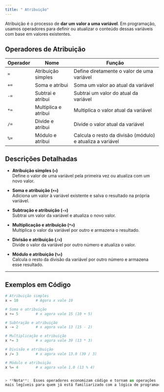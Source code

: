```yaml
---
title: " Atribuição"
---
```




Atribuição é o processo de **dar um valor a uma variável**. Em programação, usamos operadores para definir ou atualizar o conteúdo dessas variáveis com base em valores existentes.

## Operadores de Atribuição

| Operador   | Nome                      | Função                                                        |
|------------|---------------------------|---------------------------------------------------------------|
| `=`        | Atribuição simples         | Define diretamente o valor de uma variável                   |
| `+=`       | Soma e atribui             | Soma um valor ao atual da variável                           |
| `-=`       | Subtrai e atribui          | Subtrai um valor do atual da variável                        |
| `*=`       | Multiplica e atribui       | Multiplica o valor atual da variável                         |
| `/=`       | Divide e atribui           | Divide o valor atual da variável                             |
| `%=`       | Módulo e atribui           | Calcula o resto da divisão (módulo) e atualiza a variável    |

 

## Descrições Detalhadas

- **Atribuição simples (`=`)**  
  Define o valor de uma variável pela primeira vez ou atualiza com um novo valor.
  
- **Soma e atribuição (`+=`)**  
  Adiciona um valor à variável existente e salva o resultado na própria variável.

- **Subtração e atribuição (`-=`)**  
  Subtrai um valor da variável e atualiza o novo valor.

- **Multiplicação e atribuição (`*=`)**  
  Multiplica o valor da variável por outro e armazena o resultado.

- **Divisão e atribuição (`/=`)**  
  Divide o valor da variável por outro número e atualiza o valor.

- **Módulo e atribuição (`%=`)**  
  Calcula o resto da divisão da variável por outro número e armazena esse resultado.

---

## Exemplos em Código

```python
# Atribuição simples
x = 10        # Agora x vale 10

# Soma e atribuição
x += 5        # x agora vale 15 (10 + 5)

# Subtração e atribuição
x -= 2        # x agora vale 13 (15 - 2)

# Multiplicação e atribuição
x *= 3        # x agora vale 39 (13 * 3)

# Divisão e atribuição
x /= 3        # x agora vale 13.0 (39 / 3)

# Módulo e atribuição
x %= 4        # x agora vale 1.0 (13 % 4)


> **Nota**:  Esses operadores economizam código e tornam as operações 
mais legíveis para quem já está familiarizado com a lógica de programação.**


